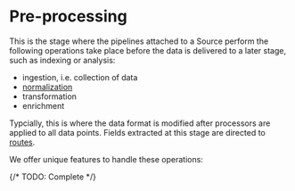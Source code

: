 # Pre-processing

This is the stage where the pipelines attached to a Source perform the following operations take place before the data is delivered to a later stage, such as indexing or analysis:

* ingestion, i.e. collection of data
* [normalization](../pipelines/normalization.mdx)
* transformation
* enrichment

Typcially, this is where the data format is modified after processors are applied to all data points. Fields extracted at this stage are directed to [routes](../routes/overview.mdx).

We offer unique features to handle these operations:

{/* TODO: Complete */}
